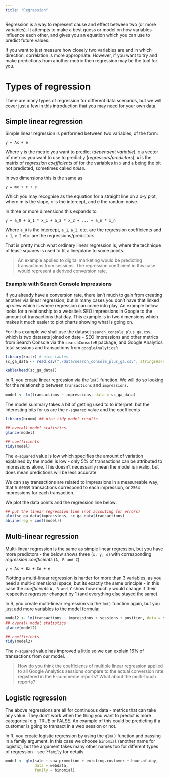 ```yaml
---
title: "Regression"
---
```


Regression is a way to represent cause and effect between two (or more variables).  It attempts to make a best guess or model on how variables influence each other, and gives you an equation which you can use to predict future values.

If you want to just measure how closely two variables are and in which direction, correlation is more appropriate.  However, if you want to try and make predictions from another metric then regression may be the tool for you.

# Types of regression

There are many types of regression for different data scenarios, but we will cover just a few in this introduction that you may need for your own data.

## Simple linear regression

Simple linear regression is performed between two variables, of the form:

```
y = Ax + e
```

Where `y` is the metric you want to predict (*dependent variable*), `x` a vector of metrics you want to use to predict `y` (*regressors/predictors*), `A` is the matrix of *regression coefficients* of for the variables in `x` and `e` being the bit not predicted, sometimes called *noise*.

In two dimensions this is the same as

```
y = mx + c + e
```

Which you may recognise as the equation for a straight line on a x-y plot, where m is the slope, c is the intercept, and e the random noise.

In three or more dimensions this expands to

```
y = a_0 + a_1 * x_1 + a_2 * x_2 + ... + a_n * x_n
```

Where `a_0` is the intercept, `a_1`, `a_2`, etc. are the regression coefficients and `x_1`, `x_2` etc. are the regressions/predictors.

That is pretty much what ordinary linear regression is, where the technique of least-squares is used to fit a line/plane to some points.

> An example applied to digital marketing would be predicting transactions from sessions.  The regression coefficient in this case would represent a derived conversion rate.

### Example with Search Console Impressions

If you already have a conversion rate, there isn't much to gain from creating another via linear regression, but in many cases you don't have that linked up view which is where regression can come into play.  An example below looks for a relationship to a website's SEO impressions in Google to the amount of transactions that day. This example is in two dimensions which makes it much easier to plot charts showing what is going on.

For this example we shall use the dataset `search_console_plus_ga.csv`, which is two datasets joined on date - SEO impressions and other metrics from Search Console via the `searchConsoleR` package, and Google Analytics total sessions and transactions from `googleAnalyticsR`

```r
library(knitr) # nice tables
sc_ga_data <- read.csv("./data/search_console_plus_ga.csv", stringsAsFactors = FALSE)

kable(head(sc_ga_data))
```

In R, you create linear regression via the `lm()` function.  We will do so looking for the relationship between `transactions` and `impressions`.

```r

model <- lm(transactions ~ impressions, data = sc_ga_data)
```

The model summary takes a bit of getting used to to interpret, but the interesting bits for us are the `r-squared` value and the coefficents

```r
library(broom) ## nice tidy model results

## overall model statistics
glance(model)

## coefficients
tidy(model)
```


The `R-squared` value is low which specifies the amount of variation explained by the model is low - only 5% of transactions can be attributed to impressions alone.  This doesn't necessarily mean the model is invalid, but does mean predictions will be less accurate. 

We can say transactions are related to impressions in a measureable way; that `0.00039` transactions correspond to each impression, or `2564` impressions for each transaction.

We plot the data points and the regression line below:

```r
## put the linear regression line (not accouting for errors)
plot(sc_ga_data$impressions, sc_ga_data$transactions)
abline(reg = coef(model))
```

## Multi-linear regression

Multi-linear regression is the same as simple linear regression, but you have more predictors - the below shows three (`x, y, ø`) with corresponding *regression coefficients* (`A, B and C`)

```
y = Ax + Bz + Cø + e
```

Plotting a multi-linear regression is harder for more than 3 variables, as you need a multi-dimensional space, but its exactly the same principle - in this case the *coefficients* `A, B and C` show how much `y` would change if their respective *regressor* changed by 1 (and everything else stayed the same)

In R, you create multi-linear regression via the `lm()` function again, but you just add more variables to the model formula:

```r
model2 <- lm(transactions ~ impressions + sessions + position, data = sc_ga_data)
## overall model statistics
glance(model2)

## coefficients
tidy(model2)
```

The `r-squared` value has improved a little so we can explain 16% of transactions from our model.

> How do you think the coefficients of multiple linear regression applied to all Google Analytics sessions compare to the actual conversion rate registered in the E-commerce reports?  What about the multi-touch reports?

## Logistic regression

The above regressions are all for continuous data - metrics that can take any value.  They don't work when the thing you want to predict is more categorical e.g. TRUE or FALSE.  An example of this could be predicting if a customer is going to transact in a web session or not.

In R, you create logistic regression by using the `glm()` function and passing in a family argument.  In this case we choose `binomial` (another name for logistic), but the argument takes many other names too for different types of regression - see `?family` for details.

```r
model <- glm(sale ~ saw.promotion + existing.customer + hour.of.day, 
             data = webdata, 
             family = binomial)

```
